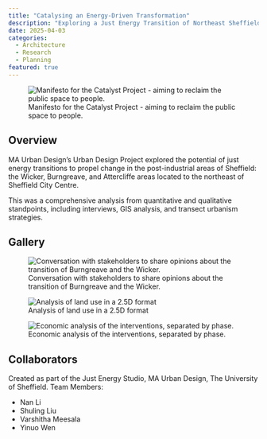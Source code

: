 ```yaml
---
title: "Catalysing an Energy-Driven Transformation"
description: "Exploring a Just Energy Transition of Northeast Sheffield in Collaboration with Community Partners"
date: 2025-04-03
categories:
  - Architecture
  - Research
  - Planning
featured: true
---
```


![Manifesto for the Catalyst Project - aiming to reclaim the public space to people.](img/just_energy/key_image_final.png)

## Overview

MA Urban Design's Urban Design Project explored the potential of just energy transitions to propel change in the post-industrial areas of Sheffield: the Wicker, Burngreave, and Attercliffe areas located to the northeast of Sheffield City Centre. 

This was a comprehensive analysis from quantitative and qualitative standpoints, including interviews, GIS analysis, and transect urbanism strategies.

## Gallery

![Conversation with stakeholders to share opinions about the transition of Burngreave and the Wicker.](img/just_energy/participation.jpg)

![Analysis of land use in a 2.5D format](img/just_energy/land_use.jpg)

![Economic analysis of the interventions, separated by phase.](img/just_energy/iceberg.png)

## Collaborators

Created as part of the Just Energy Studio, MA Urban Design, The University of Sheffield. Team Members:

- Nan Li
- Shuling Liu
- Varshitha Meesala
- Yinuo Wen